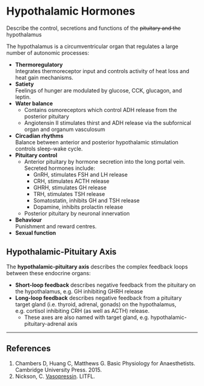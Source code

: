 # Hypothalamic Hormones

:::dual
Describe the control, secretions and functions of the ~~pituitary and the~~ hypothalamus
:::

The hypothalamus is a circumventricular organ that regulates a large number of autonomic processes:

* **Thermoregulatory**\
Integrates thermoreceptor input and controls activity of heat loss and heat gain mechanisms.
* **Satiety**\
Feelings of hunger are modulated by glucose, CCK, glucagon, and leptin.
* **Water balance**\
    * Contains osmoreceptors which control ADH release from the posterior pituitary
    * Angiotensin II stimulates thirst and ADH release via the subfornical organ and organum vasculosum
* **Circadian rhythms**\
Balance between anterior and posterior hypothalamic stimulation controls sleep-wake cycle.
* **Pituitary control** 
    * Anterior pituitary by hormone secretion into the long portal vein. Secreted hormones include:
        * GnRH, stimulates FSH and LH release
        * CRH, stimulates ACTH release
        * GHRH, stimulates GH release
        * TRH, stimulates TSH release
        * Somatostatin, inhibits GH and TSH release
        * Dopamine, inhibits prolactin release
    * Posterior pituitary by neuronal innervation
* **Behaviour**\
Punishment and reward centres.
* **Sexual function**


## Hypothalamic-Pituitary Axis

The **hypothalamic-pituitary axis** describes the complex feedback loops between these endocrine organs:

* **Short-loop feedback** describes negative feedback from the pituitary on the hypothalamus, e.g. GH inhibiting GHRH release
* **Long-loop feedback** describes negative feedback from a pituitary target gland (i.e. thyroid, adrenal, gonads) on the hypothalamus, e.g. cortisol inhibiting CRH (as well as ACTH) release.
    * These axes are also named with target gland, e.g. hypothalamic-pituitary-adrenal axis

---

## References

1. Chambers D, Huang C, Matthews G. Basic Physiology for Anaesthetists. Cambridge University Press. 2015.
2. Nickson, C. [Vasopressin](http://lifeinthefastlane.com/ccc/vasopressin/). LITFL.